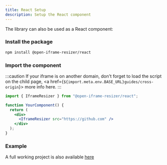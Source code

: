 ```yaml
---
title: React Setup
description: Setup the React component
---
```


The library can also be used as a React component:

### Install the package

```bash
npm install @open-iframe-resizer/react
```

### Import the component

:::caution
If your iframe is on another domain, don't forget to load the script on the child page, <a href={`${import.meta.env.BASE_URL}guides/cross-origin`}> more info here</a>.
:::

```jsx
import { IframeResizer } from "@open-iframe-resizer/react";

function YourComponent() {
  return (
    <div>
      <IframeResizer src="https://github.com" />
    </div>
  );
}
```

### Example

A full working project is also available [here](https://codesandbox.io/p/devbox/unruffled-curie-wpxgrd)


